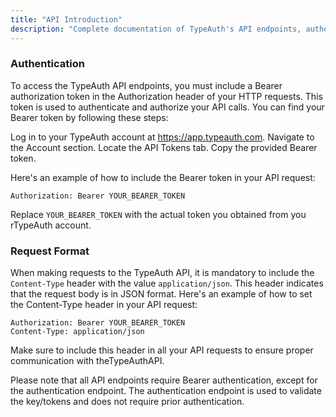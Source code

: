 ```yaml
---
title: "API Introduction"
description: "Complete documentation of TypeAuth's API endpoints, authentication flows, and integration patterns. Learn how to implement secure API access in your applications."
---
```


### Authentication

To access the TypeAuth API endpoints, you must include a Bearer authorization token in the Authorization header of your HTTP requests. This token is used to authenticate and authorize your API calls.
You can find your Bearer token by following these steps:

Log in to your TypeAuth account at https://app.typeauth.com.
Navigate to the Account section.
Locate the API Tokens tab.
Copy the provided Bearer token.

Here's an example of how to include the Bearer token in your API request:

```http
Authorization: Bearer YOUR_BEARER_TOKEN
```

Replace `YOUR_BEARER_TOKEN` with the actual token you obtained from you rTypeAuth account.

### Request Format

When making requests to the TypeAuth API, it is mandatory to include the `Content-Type` header with the value `application/json`. This header indicates that the request body is in JSON format.
Here's an example of how to set the Content-Type header in your API request:

```http
Authorization: Bearer YOUR_BEARER_TOKEN
Content-Type: application/json
```

Make sure to include this header in all your API requests to ensure proper communication with theTypeAuthAPI.

<Note>
  Please note that all API endpoints require Bearer authentication, except for
  the authentication endpoint. The authentication endpoint is used
  to validate the key/tokens and does not require prior authentication.
</Note>
